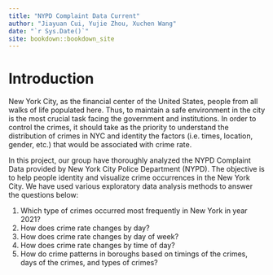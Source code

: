 ```yaml
--- 
title: "NYPD Complaint Data Current"
author: "Jiayuan Cui, Yujie Zhou, Xuchen Wang"
date: "`r Sys.Date()`"
site: bookdown::bookdown_site
---
```


# Introduction

New York City, as the financial center of the United States, people from all walks of life populated here. Thus, to maintain a safe environment in the city is the most crucial task facing the government and institutions. In order to control the crimes, it should take as the priority to understand the distribution of crimes in NYC and identity the factors (i.e. times, location, gender, etc.) that would be associated with crime rate. 

In this project, our group have thoroughly analyzed the NYPD Complaint Data provided by New York City Police Department (NYPD). The objective is to help people identity and visualize crime occurrences in the New York City. We have used various exploratory data analysis methods to answer the questions below:

1. Which type of crimes occurred most frequently in New York in year 2021?
2. How does crime rate changes by day?
3. How does crime rate changes by day of week?
4. How does crime rate changes by time of day?
5. How do crime patterns in boroughs based on timings of the crimes, days of the crimes, and types of crimes?
